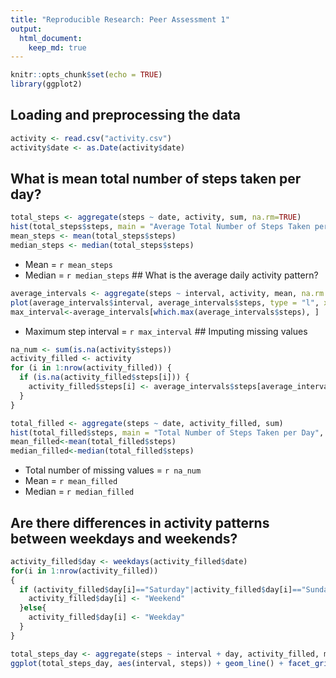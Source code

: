 ```yaml
---
title: "Reproducible Research: Peer Assessment 1"
output: 
  html_document:
    keep_md: true
---
```


```r
knitr::opts_chunk$set(echo = TRUE)
library(ggplot2)

```

## Loading and preprocessing the data
```r
activity <- read.csv("activity.csv")
activity$date <- as.Date(activity$date)
```

## What is mean total number of steps taken per day?

```r
total_steps <- aggregate(steps ~ date, activity, sum, na.rm=TRUE)
hist(total_steps$steps, main = "Average Total Number of Steps Taken per Day", xlab = "Steps")
mean_steps <- mean(total_steps$steps)
median_steps <- median(total_steps$steps)
```
* Mean = `r mean_steps`
* Median = `r median_steps`
## What is the average daily activity pattern?
```r
average_intervals <- aggregate(steps ~ interval, activity, mean, na.rm = TRUE)
plot(average_intervals$interval, average_intervals$steps, type = "l", xlab = "5 Minute Interval", ylab = "Average Number of Steps Taken", main = "Average Daily Activity Pattern")
max_interval<-average_intervals[which.max(average_intervals$steps), ]
```
* Maximum step interval = `r max_interval`
## Imputing missing values
```r
na_num <- sum(is.na(activity$steps))
activity_filled <- activity
for (i in 1:nrow(activity_filled)) {
  if (is.na(activity_filled$steps[i])) {
    activity_filled$steps[i] <- average_intervals$steps[average_intervals$interval == activity_filled$interval[i]]
  }
}

total_filled <- aggregate(steps ~ date, activity_filled, sum)
hist(total_filled$steps, main = "Total Number of Steps Taken per Day", xlab = "Steps")
mean_filled<-mean(total_filled$steps)
median_filled<-median(total_filled$steps)
```
* Total number of missing values = `r na_num`
* Mean = `r mean_filled`
* Median = `r median_filled`

## Are there differences in activity patterns between weekdays and weekends?
``` r
activity_filled$day <- weekdays(activity_filled$date)
for(i in 1:nrow(activity_filled))
{
  if (activity_filled$day[i]=="Saturday"|activity_filled$day[i]=="Sunday"){
    activity_filled$day[i] <- "Weekend"
  }else{
    activity_filled$day[i] <- "Weekday"
  }
}

total_steps_day <- aggregate(steps ~ interval + day, activity_filled, mean)
ggplot(total_steps_day, aes(interval, steps)) + geom_line() + facet_grid(day ~ .) + labs(x="5 Minute Interval",y="Average Number of Steps Taken", title="Average Daily Activity Pattern")
```
